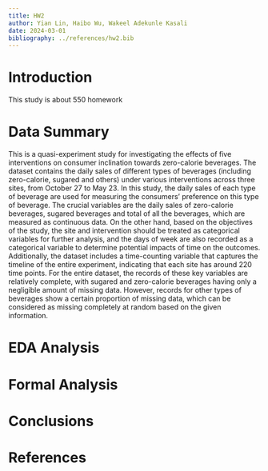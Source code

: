 ```yaml
---
title: HW2
author: Yian Lin, Haibo Wu, Wakeel Adekunle Kasali
date: 2024-03-01
bibliography: ../references/hw2.bib
---
```


# Introduction
This study is about 550 homework

# Data Summary
This is a quasi-experiment study for investigating the effects of five interventions  on consumer inclination towards zero-calorie beverages. The dataset contains the daily sales of different types of beverages (including zero-calorie, sugared and others) under various interventions across three sites, from October 27 to May 23. In this study, the daily sales of each type of beverage are used for measuring the consumers' preference on this type of beverage. The crucial variables are the daily sales of zero-calorie beverages, sugared beverages and total of all the beverages, which are measured as continuous data. On the other hand, based on the objectives of the study, the site and intervention should be treated as categorical variables for further analysis, and the days of week are also recorded as a categorical variable to determine potential impacts of time on the outcomes. Additionally, the dataset includes a time-counting variable that captures the timeline of the entire experiment, indicating that each site has around 220 time points. For the entire dataset, the records of these key variables are relatively complete, with sugared and zero-calorie beverages having only a negligible amount of missing data. However, records for other types of beverages show a certain proportion of missing data, which can be considered as missing completely at random based on the given information. 
 
# EDA Analysis


# Formal Analysis


# Conclusions

\newpage
# References


